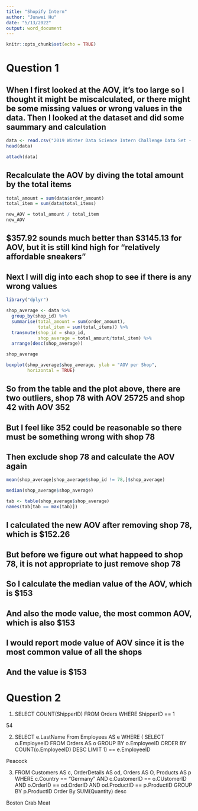 ---
title: "Shopify Intern"
author: "Junwei Hu"
date: "5/13/2022"
output: word_document
---

```{r setup, include=FALSE}
knitr::opts_chunk$set(echo = TRUE)
```

# Question 1

## When I first looked at the AOV, it's too large so I thought it might be miscalculated, or there might be some missing values or wrong values in the data. Then I looked at the dataset and did some saummary and calculation

```{r}
data <- read.csv("2019 Winter Data Science Intern Challenge Data Set - Sheet1.csv")
head(data)

attach(data)
```

## Recalculate the AOV by diving the total amount by the total items

```{r}
total_amount = sum(data$order_amount)
total_item = sum(data$total_items)

new_AOV = total_amount / total_item
new_AOV

```

## $357.92 sounds much better than $3145.13 for AOV, but it is still kind high for "relatively affordable sneakers"
## Next I will dig into each shop to see if there is any wrong values

```{r}
library("dplyr")

shop_average <- data %>%
  group_by(shop_id) %>%
  summarise(total_amount = sum(order_amount),
            total_item = sum(total_items)) %>%
  transmute(shop_id = shop_id,
            shop_average = total_amount/total_item) %>%
  arrange(desc(shop_average))

shop_average

```

```{r}
boxplot(shop_average$shop_average, ylab = "AOV per Shop", 
        horizontal = TRUE)

```

## So from the table and the plot above, there are two outliers, shop 78 with AOV 25725 and shop 42 with AOV 352
## But I feel like 352 could be reasonable so there must be something wrong with shop 78
## Then exclude shop 78 and calculate the AOV again

```{r}

mean(shop_average[shop_average$shop_id != 78,]$shop_average)


```

```{r}
median(shop_average$shop_average)

```
```{r}
tab <- table(shop_average$shop_average)
names(tab[tab == max(tab)])

```

## I calculated the new AOV after removing shop 78, which is $152.26
## But before we figure out what happeed to shop 78, it is not appropriate to just remove shop 78
## So I calculate the median value of the AOV, which is $153
## And also the mode value, the most common AOV, which is also $153


## I would report mode value of AOV since it is the most common value of all the shops
## And the value is $153




# Question 2
(1)	
SELECT
COUNT(ShipperID)
FROM Orders
WHERE ShipperID == 1

54


(2)	
SELECT e.LastName 
From Employees AS e
WHERE (
SELECT o.EmployeeID
FROM Orders AS o
GROUP BY o.EmployeeID
ORDER BY COUNT(o.EmployeeID) DESC
LIMIT 1) == e.EmployeeID

Peacock

(3)	
FROM Customers AS c, OrderDetails AS od, Orders AS O, Products AS p
WHERE c.Country == "Germany" AND c.CustomerID == o.CUstomerID AND
		o.OrderID == od.OrderID AND od.ProductID == p.ProductID
GROUP BY p.ProductID
Order By SUM(Quantity) desc

Boston Crab Meat









